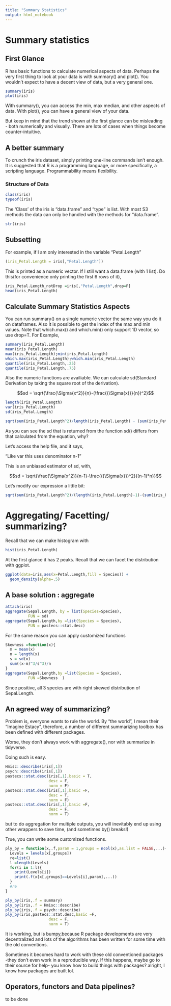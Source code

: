 ---
title: "Summary Statistics"
output: html_notebook
---

# Summary statistics

## First Glance

R has basic functions to calculate numerical aspects of data. Perhaps the very first thing to look at your data is with summary() and plot(). You wouldn't expect to have a decent view of data, but a very general one.


```{r sum1}
summary(iris)
plot(iris)
```

With summary(), you can access the min, max median, and other aspects of data. With plot(), you can have a general view of your data. 

But keep in mind that the trend shown at the first glance can be misleading - both numerically and visually. There are lots of cases when things become counter-intuitive.

## A better summary

To crunch the iris dataset, simply printing one-line commands isn't enough. It is suggested that R is a programming language, or more specifically, a scripting language. Programmability means flexibility.

### Structure of Data



```{r classTypeof}
class(iris)
typeof(iris)
```

The 'Class' of the iris is "data.frame" and "type" is list. With most S3 methods the data can only be handled with the methods for "data.frame". 

```{r classTypeof2}
str(iris)
```

## Subsetting

For example, if I am only interested in the variable "Petal.Length"

```{r}
(iris_Petal.Length = iris[,"Petal.Length"])
```

This is printed as a numeric vector. If I still want a data.frame (with 1 list). Do this(for convenience only printing the first 6 rows of it),

```{r irisDropF}
iris_Petal.Length_notDrop =iris[,"Petal.Length",drop=F]
head(iris_Petal.Length)
```



## Calculate Summary Statistics Aspects

You can run summary() on a single numeric vector the same way you do it on dataframes. 
Also it is possible to get the index of the max and min values.
Note that which.max() and which.min() only support 1D vector, so use drop=T.
For Example,

```{r irisMin}
summary(iris_Petal.Length)
mean(iris_Petal.Length)
max(iris_Petal.Length);min(iris_Petal.Length)
which.max(iris_Petal.Length);which.min(iris_Petal.Length)
quantile(iris_Petal.Length,.25)
quantile(iris_Petal.Length,.75)
```

Also the numeric functions are availiable. We can calculate sd(Standard Derivation by taking the square root of the derivation).

$$sd = \sqrt{\frac{\Sigma{x^2}}{n}-(\frac{{\Sigma{x}}}{n})^2}$$

```{r}
length(iris_Petal.Length)
var(iris_Petal.Length)
sd(iris_Petal.Length)

sqrt(sum(iris_Petal.Length^2)/length(iris_Petal.Length) - (sum(iris_Petal.Length/length(iris_Petal.Length)))^2)
```

As you can see the sd that is returned from the function sd()  differs from that calculated from the equation, why?

Let's access the help file, and it says,

"Like var this uses denominator n-1"



This is an unbiased estimator of sd, with,

$$sd = \sqrt{\frac{\Sigma{x^2}}{n-1}-\frac{({\Sigma{x}})^2}{(n-1)*n}}$$

Let's modify our expression a little bit:


```{r}
sqrt(sum(iris_Petal.Length^2)/(length(iris_Petal.Length)-1)-(sum(iris_Petal.Length)^2/((length(iris_Petal.Length)-1)*length(iris_Petal.Length))))# actually, don't do this, use sd()
```


# Aggregating/ Facetting/ summarizing?

Recall that we can make histogram with

```{r histogram}
hist(iris_Petal.Length)
```

At the first glance it has 2 peaks. Recall that we can facet the distribution with ggplot.

```{r}
ggplot(data=iris,aes(x=Petal.Length,fill = Species)) + 
  geom_density(alpha=.5)
```

## A base solution : aggregate


```{r aggregate}

attach(iris)
aggregate(Sepal.Length, by = list(Species=Species),
          FUN = sd)
aggregate(Sepal.Length,by =list(Species = Species),
          FUN = pastecs::stat.desc)
```

For the same reason you can apply customized functions

```{r skewness}
Skewness =function(x){
  m = mean(x)
  n = length(x)
  s = sd(x)
  sum((x-m)^3/s^3)/n
}
aggregate(Sepal.Length,by =list(Species = Species),
          FUN =Skewness  )
```

Since positive, all 3 species are with right skewed distribution of Sepal.Length.

## An agreed way of summarizing?

Problem is, everyone wants to rule the world. By “the world”, I mean their "Imagine Estacy", therefore, a number of different summarizing toolbox has been defined with different packages.


Worse, they don't always work with aggregate(), nor with summarize in tidyverse.

Doing such is easy.
```{r}
Hmisc::describe(iris[,1])
psych::describe(iris[,1])
pastecs::stat.desc(iris[,1],basic = T,
                   desc = F,
                   norm = F)
pastecs::stat.desc(iris[,1],basic =F,
                   desc = T,
                   norm = F)
pastecs::stat.desc(iris[,1],basic =F,
                   desc = F,
                   norm = T)
```

but to do aggregation for multiple outputs, you will inevitably end up using other wrappers to save time, (and sometimes by() breaks!)

True, you can write some customized functions.

```{r}
ply_by = function(x,.f,param = 1,groups = ncol(x),as.list = FALSE,...){
  Levels = levels(x[,groups])
  re=list()
  l =length(Levels)
  for(i in 1:l){
    print(Levels[i])
    print(.f(x[x[,groups]==Levels[i],param],...))
  }
  #re
}

ply_by(iris,.f = summary)
ply_by(iris,.f = Hmisc::describe)
ply_by(iris,.f = psych::describe)
ply_by(iris,pastecs::stat.desc,basic =F,
                   desc = F,
                   norm = T)
```

It is working, but is bumpy,because R package developments are very decentralized and lots of the algorithms has been written for some time with the old conventions.

Sometimes it becomes hard to work with these old conventioned packages -they don't even work in a reproducible way. If this happens, maybe go to their source for help- you know how to build things with packages? alright, I know how packages are built lol.


## Operators, functors and Data pipelines?
to be done



